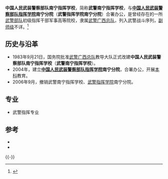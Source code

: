 {{高校
|名称    ={{nowrap|中国人民武装警察部队南宁指挥学校}}<br/>{{nowrap|中国人民武装警察部队指挥学院南宁分院}}
|外文名  =
|图像    =
|图像说明=[[中华人民共和国人民警察警徽|中华人民共和国人民警察警徽]]<sub>（83式）</sub>
|校训    =
|建校    =1983年9月21日
|闭校    =2006年9月
|类型    =武警军事高校
|校长    =
|院长    =？
|头衔    =政委
|头衔者 =？
|书记    =
|教师    =
|职工    =
|学生    =
|地址    ={{CHN}}[[广西壮族自治区|广西壮族自治区]][[南宁市|南宁市]]
|校园环境=
|面积    =400余亩
|代表色  =
|隶属    =[[武警广西总队|武警广西总队]]
|邮编    =
|电话    =
|网站    =
|标志    =
|脚注    =
}}

'''中国人民武装警察部队南宁指挥学校'''，简称'''武警南宁指挥学校'''，与'''[[中国人民武装警察部队指挥学院|中国人民武装警察部队指挥学院]]南宁分院'''（'''武警指挥学院南宁分院'''）合署办公，是曾经存在的一所[[武警部队|武警部队]]初级指挥干部军事高等院校，隶属[[武警广西总队|武警广西总队]]，列入武警战斗序列，[[副师级|副师级]]不详。<ref>{{Cite web |url=http://www.fjzsksw.com/gx/gzgz/204389.shtml |title=武警南宁指挥学校简介 |accessdate=2011-03-12 |archive-date=2010-04-06 |archive-url=https://web.archive.org/web/20100406042334/http://www.fjzsksw.com/gx/gzgz/204389.shtml |dead-url=no }}</ref>

== 历史与沿革 ==
*1983年9月21日，国务院批准[[武警广西总队|武警广西总队]]教导大队正式改建'''中国人民武装警察部队南宁指挥学校'''（'''武警南宁指挥学校'''）。
*2004年，建立'''[[中国人民武装警察部队指挥学院|中国人民武装警察部队指挥学院]]南宁分院'''，合署办公，开展[[本科|本科]]教育。
*2006年9月，撤销武警南宁指挥学校、[[武警指挥学院|武警指挥学院]]南宁分院。
== 专业 ==
*武警指挥专业
==参考==
{{Reflist}}
{{ReflistH}}
* {{cite news|author=彭林，文新杰，高传开|title=南宁指挥学校 为基层培养网络人才|newspaper=人民武警|date=2003-08-21}}
* {{cite news|author=彭汉荣，高德年|title=南宁指挥学校女教官成为教学科研中坚力量|newspaper=人民武警|date=2006-03-07}}
{{ReflistF}}
{{-}}
{{武警院校}}
{{军事教育小作品}}